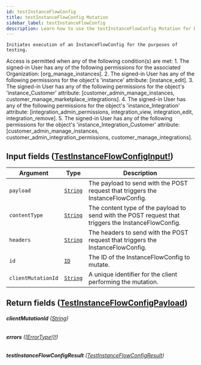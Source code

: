 ```yaml
---
id: testInstanceFlowConfig
title: testInstanceFlowConfig Mutation
sidebar_label: testInstanceFlowConfig
description: Learn how to use the testInstanceFlowConfig Mutation for Builder's API.
---
```


    Initiates execution of an InstanceFlowConfig for the purposes of testing.

Access is permitted when any of the following condition(s) are met: 1. The signed-in User has any of the following permissions for the associated Organization: [org_manage_instances]. 2. The signed-in User has any of the following permissions for the object's 'instance' attribute: [instance_edit]. 3. The signed-in User has any of the following permissions for the object's 'instance_Customer' attribute: [customer_admin_manage_instances, customer_manage_marketplace_integrations]. 4. The signed-in User has any of the following permissions for the object's 'instance_Integration' attribute: [integration_admin_permissions, integration_view, integration_edit, integration_remove]. 5. The signed-in User has any of the following permissions for the object's 'instance_Integration_Customer' attribute: [customer_admin_manage_instances, customer_admin_integration_permissions, customer_manage_integrations].

## Input fields ([TestInstanceFlowConfigInput!](/self-managed/composer/builder/api/schema/input_object/TestInstanceFlowConfigInput.mdx))

| Argument           | Type                                     | Description                                                                                         |
| ------------------ | ---------------------------------------- | --------------------------------------------------------------------------------------------------- |
| `payload`          | [`String`](/self-managed/composer/builder/api/schema/scalar/String.mdx) | The payload to send with the POST request that triggers the InstanceFlowConfig.                     |
| `contentType`      | [`String`](/self-managed/composer/builder/api/schema/scalar/String.mdx) | The content type of the payload to send with the POST request that triggers the InstanceFlowConfig. |
| `headers`          | [`String`](/self-managed/composer/builder/api/schema/scalar/String.mdx) | The headers to send with the POST request that triggers the InstanceFlowConfig.                     |
| `id`               | [`ID`](/self-managed/composer/builder/api/schema/scalar/ID.mdx)         | The ID of the InstanceFlowConfig to mutate.                                                         |
| `clientMutationId` | [`String`](/self-managed/composer/builder/api/schema/scalar/String.mdx) | A unique identifier for the client performing the mutation.                                         |

## Return fields ([TestInstanceFlowConfigPayload](/self-managed/composer/builder/api/schema/object/TestInstanceFlowConfigPayload.mdx))

###### <b>clientMutationId</b> ([String](/self-managed/composer/builder/api/schema/scalar/String.mdx))

###### <b>errors</b> ([[ErrorType!]!](/self-managed/composer/builder/api/schema/object/ErrorType.mdx))

###### <b>testInstanceFlowConfigResult</b> ([TestInstanceFlowConfigResult](/self-managed/composer/builder/api/schema/object/TestInstanceFlowConfigResult.mdx))
